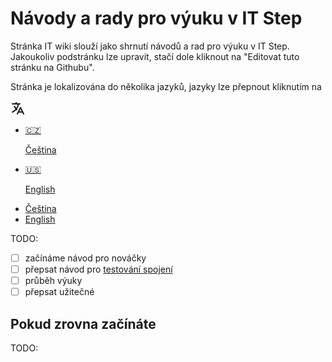 # Návody a rady pro výuku v IT Step
Stránka IT wiki slouží jako shrnutí návodů a rad pro výuku v IT Step. Jakoukoliv podstránku lze upravit, stačí dole kliknout na "Editovat tuto stránku na Githubu".

Stránka je lokalizována do několika jazyků, jazyky lze přepnout kliknutím na 

<svg fill="none" viewBox="0 0 24 24" width="24" height="24" stroke="currentColor" classList="inline"><path stroke-linecap="round" stroke-linejoin="round" stroke-width="2" d="M3 5h12M9 3v2m1.048 9.5A18.022 18.022 0 016.412 9m6.088 9h7M11 21l5-10 5 10M12.751 5C11.783 10.77 8.07 15.61 3 18.129"></path></svg>

<ul class="space-y-4">
  <li>
    <a href="/cs/" class="flex items-center">
      <div class="w-6 h-6 flex items-center place-content-center ring-1 ring-gray-900/10 rounded-full">🇨🇿</div>
      <p class="ml-4">
        Čeština
      </p>
    </a>
  </li>
  <li>
    <a href="/en/" class="flex items-center">
      <div class="w-6 h-6 flex items-center place-content-center ring-1 ring-gray-900/10 rounded-full">🇺🇸</div>
      <p class="ml-4">
        English
      </p>
    </a>
  </li>
</ul>

* [Čeština](/cs/)
* [English](/en/)

TODO:
- [ ] začínáme návod pro nováčky
- [ ] přepsat návod pro [testování spojení](https://docs.google.com/document/d/1le6zpDI34TzZktw4YVXCDxztVooKSywLxCHUzi4MbuY/edit#heading=h.pl50fgzczfxa)
- [ ] průběh výuky
- [ ] přepsat užitečné 

## Pokud zrovna začínáte
TODO: 
